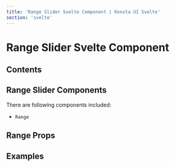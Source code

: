 ```yaml
---
title: 'Range Slider Svelte Component | Konsta UI Svelte'
section: 'svelte'
---
```



# Range Slider Svelte Component

## Contents

## Range Slider Components

There are following components included:

- `Range`

## Range Props

<RangeProps />

## Examples

<RangeExample />
